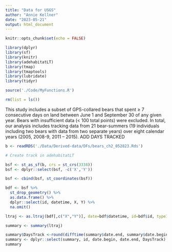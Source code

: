```yaml
---
title: "Data for USGS"
author: "Annie Kellner"
date: "2023-05-21"
output: html_document
---
```


```r
knitr::opts_chunk$set(echo = FALSE)
```

```r

library(dplyr)
library(sf)
library(knitr)
library(adehabitatLT)
library(tmap)
library(tmaptools)
library(lubridate)
library(tidyr)

source('./Code/MyFunctions.R')

```

```r

rm(list = ls())

```

This study includes a subset of GPS-collared bears that spent ≥ 7 consecutive days on land between June 1 and September 30 of any given year. Bears with insufficient data (< 100 total points) were excluded. In total, our analysis includes tracking data from 21 bear-summers (19 individuals including two bears with data from two separate years) over eight calendar years (2005, 2008-9, 2011 – 2015). ADD DAYS TRACKED  

```r

b <- readRDS('./Data/Derived-data/DFs/bears_ch2_052823.Rds')

```

```r

# Create track in adehabitatLT

bsf <- st_as_sf(b, crs = st_crs(3338))
bsf <- dplyr::select(bsf, -c('X','Y'))

bsf <- cbind(bsf, st_coordinates(bsf))

bdf <- bsf %>%
  st_drop_geometry() %>%
  as.data.frame() %>%
  dplyr::select(id, datetime, X, Y) %>%
  na.omit()

ltraj <- as.ltraj(bdf[,c("X","Y")], date=bdf$datetime, id=bdf$id, typeII = TRUE)

summary <- summary(ltraj)

summary$DaysTrack <-round(difftime(summary$date.end, summary$date.begin, units="days"),digits=1)
summary <- dplyr::select(summary, id, date.begin, date.end, DaysTrack)
summary

```


